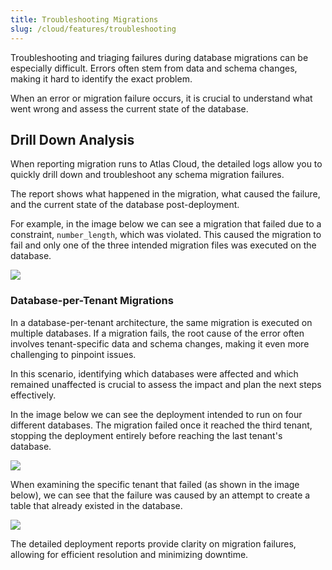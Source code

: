 ```yaml
---
title: Troubleshooting Migrations
slug: /cloud/features/troubleshooting
---
```


Troubleshooting and triaging failures during database migrations can be especially difficult. Errors often stem from data
and schema changes, making it hard to identify the exact problem.

When an error or migration failure occurs, it is crucial to understand what went wrong and assess the current state of
the database.

## Drill Down Analysis

When reporting migration runs to Atlas Cloud, the detailed logs allow you to quickly drill down and troubleshoot
any schema migration failures.

The report shows what happened in the migration, what caused the failure, and the current state of the
database post-deployment.

For example, in the image below we can see a migration that failed due to a constraint, `number_length`, which
was violated. This caused the migration to fail and only one of the three intended migration files was executed on
the database.

[![](https://atlasgo.io/uploads/cloud/images/gh-failed-deployment.png)](https://gh.atlasgo.cloud/dirs/4294967329/deployments/51539607581)

### Database-per-Tenant Migrations

In a database-per-tenant architecture, the same migration is executed on multiple databases. If a migration fails,
the root cause of the error often involves tenant-specific data and schema changes, making it even more challenging to
pinpoint issues.

In this scenario, identifying which databases were affected and which remained unaffected is crucial to assess the impact
and plan the next steps effectively.

In the image below we can see the deployment intended to run on four different databases. The migration failed once it reached
the third tenant, stopping the deployment entirely before reaching the last tenant's database.

[![](https://atlasgo.io/uploads/cloud/images/multitenant-failed-deployment.png)](https://gh.atlasgo.cloud/dirs/4294967347/deployments/sets/94489280523)

When examining the specific tenant that failed (as shown in the image below), we can see that the failure was caused by
an attempt to create a table that already existed in the database.

[![](https://atlasgo.io/uploads/cloud/images/tenant-failed-deployment.png)](https://gh.atlasgo.cloud/dirs/4294967347/deployments/51539607566)

The detailed deployment reports provide clarity on migration failures, allowing for efficient resolution and minimizing
downtime.
